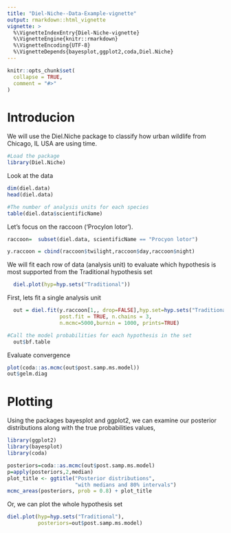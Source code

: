 ```yaml
---
title: "Diel-Niche--Data-Example-vignette"
output: rmarkdown::html_vignette
vignette: >
  %\VignetteIndexEntry{Diel-Niche-vignette}
  %\VignetteEngine{knitr::rmarkdown}
  %\VignetteEncoding{UTF-8}
  %\VignetteDepends{bayesplot,ggplot2,coda,Diel.Niche}
---
```


```r
knitr::opts_chunk$set(
  collapse = TRUE,
  comment = "#>"
)
```

# Introducion

We will use the Diel.Niche package to classify how urban wildlife from Chicago, IL USA are using time.

```r
#Load the package
library(Diel.Niche)
```

Look at the data
```r
dim(diel.data)
head(diel.data)

#The number of analysis units for each species
table(diel.data$scientificName)

```

Let's focus on the raccoon ('Procylon lotor').

```r
raccoon=  subset(diel.data, scientificName == "Procyon lotor")

y.raccoon = cbind(raccoon$twilight,raccoon$day,raccoon$night)

```

We will fit each row of data (analysis unit) to evaluate which hypothesis is most supported from the Traditional hypothesis set

```r
  diel.plot(hyp=hyp.sets("Traditional"))
```


First, lets fit a single analysis unit

```r
  out = diel.fit(y.raccoon[1,, drop=FALSE],hyp.set=hyp.sets("Traditional"),
                 post.fit = TRUE, n.chains = 3,
                 n.mcmc=5000,burnin = 1000, prints=TRUE)

#Call the model probabilities for each hypothesis in the set
  out$bf.table
```

Evaluate convergence

```r
plot(coda::as.mcmc(out$post.samp.ms.model))
out$gelm.diag
```
# Plotting

Using the packages bayesplot and ggplot2, we can examine our posterior distributions along with the true probabilities values, 

```r
library(ggplot2)
library(bayesplot)
library(coda)

posteriors=coda::as.mcmc(out$post.samp.ms.model)
p=apply(posteriors,2,median)
plot_title <- ggtitle("Posterior distributions",
                      "with medians and 80% intervals")
mcmc_areas(posteriors, prob = 0.8) + plot_title


```

Or, we can plot the whole hypothesis set

```r
diel.plot(hyp=hyp.sets("Traditional"),
          posteriors=out$post.samp.ms.model)
```



